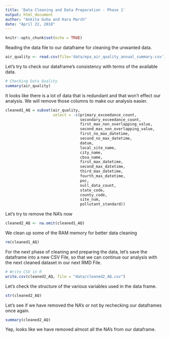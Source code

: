```yaml
---
title: 'Data Cleaning and Data Preparation - Phase 1'
output: html_document
author: "Ankita Guha and Kara Marsh"
date: "April 22, 2018"
---
```


```r
knitr::opts_chunk$set(echo = TRUE)
```


Reading the data file to our dataframe for cleaning the unwanted data. 
```r
air_quality <- read.csv(file='data/epa_air_quality_annual_summary.csv')
```

Let's try to check our dataframe's consistency with terms of the available 
data.

```r
# Checking Data Quality
summary(air_quality)
```

It looks like there is a lot of data that is redundant and that won't effect 
our analysis. We will remove those columns to make our analysis easier.

```r
cleaned1_AQ = subset(air_quality, 
                     select = -c(primary_exceedance_count, 
                                 secondary_exceedance_count, 
                                 first_max_non_overlapping_value, 
                                 second_max_non_overlapping_value, 
                                 first_no_max_datetime, 
                                 second_no_max_datetime, 
                                 datum, 
                                 local_site_name, 
                                 city_name, 
                                 cbsa_name, 
                                 first_max_datetime, 
                                 second_max_datetime, 
                                 third_max_datetime, 
                                 fourth_max_datetime, 
                                 poc, 
                                 null_data_count, 
                                 state_code, 
                                 county_code, 
                                 site_num, 
                                 pollutant_standard))
```

Let's try to remove the NA's now

```r
cleaned2_AQ <- na.omit(cleaned1_AQ)
```

We clean up some of the RAM memory for better data cleaning

```r
rm(cleaned1_AQ)
```

For the next phase of cleaning and preparing the data, let's save the 
dataframe into a new CSV File, so that we can continue our analysis with the 
next cleaned dataset in our next RMD File. 

```r
# Write CSV in R
write.csv(cleaned2_AQ, file = "data/cleaned2_AQ.csv")
```

Let's check the structure of the various variables used in the data frame.

```r
str(cleaned2_AQ)
```
Let's see if we have removed the NA's or not by rechecking our dataframes 
once again. 

```r
summary(cleaned2_AQ)
```

Yep, looks like we have removed almost all the NA's from our dataframe. 



